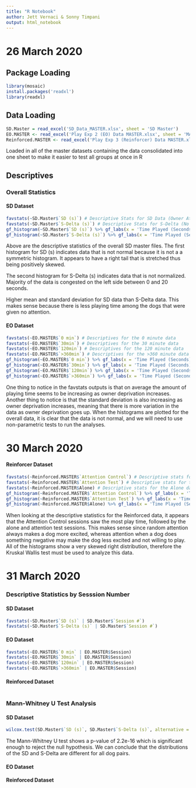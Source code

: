 ```yaml
---
title: "R Notebook"
author: Jett Vernaci & Sonny Timpani
output: html_notebook
---
```


# 26 March 2020

## Package Loading 
```r
library(mosaic)
install.packages('readxl')
library(readxl)
```

## Data Loading

```r
SD.Master = read_excel('SD_Data_MASTER.xlsx', sheet = 'SD Master')
EO.MASTER <- read_excel('Play Exp 2 (EO) Data MASTER.xlsx', sheet = 'MASTER')
Reinforced.MASTER <- read_excel('Play Exp 3 (Reinforcer) Data MASTER.xlsx', sheet = 'Master Reinforcer')
```
Loaded in all of the master datasets containing the data consolidated into one sheet to make it easier to test all groups at once in R

## Descriptives

### Overall Statistics 

#### SD Dataset

```r
favstats(~SD.Master$`SD (s)`) # Descriptive Stats for SD Data (Owner Attention)
favstats(~SD.Master$`S-Delta (s)`) # Descriptive Stats for S-Delta (No Attention)
gf_histogram(~SD.Master$`SD (s)`) %>% gf_labs(x = 'Time Played (Seconds)', title = 'SD (s) Histogram') # Histogram containing the distribution of SD data 
gf_histogram(~SD.Master$`S-Delta (s)`) %>% gf_labs(x = 'Time Played (Seconds)', title = 'S-Delta (s) Histogram') # Histogram containing the distribution of S-Delta data 
```
Above are the descriptive statistics of the overall SD master files. The first histogram for SD (s) indicates data that is not normal because it is not a a symmetric histogram. It appears to have a right tail that is stretched thus being positively skewed. 

The second histogram for S-Delta (s) indicates data that is not normalized. Majority of the data is congested on the left side between 0 and 20 seconds. 

Higher mean and standard deviation for SD data than S-Delta data. This makes sense because there is less playing time among the dogs that were given no attention. 

#### EO Dataset

```r
favstats(~EO.MASTER$`0 min`) # Descriptives for the 0 minute data 
favstats(~EO.MASTER$`30min`) # Descriptives for the 30 minute data
favstats(~EO.MASTER$`120min`) # Descriptives for the 120 minute data
favstats(~EO.MASTER$`>360min`) # Descriptives for the >360 minute data 
gf_histogram(~EO.MASTER$`0 min`) %>% gf_labs(x = 'Time Played (Seconds)') # Histogram for the 0 minute data
gf_histogram(~EO.MASTER$`30min`) %>% gf_labs(x = 'Time Played (Seconds)') # Histogram for the 30 minute data
gf_histogram(~EO.MASTER$`120min`) %>% gf_labs(x = 'Time Played (Seconds)') # Histogram for the 120 minute data
gf_histogram(~EO.MASTER$`>360min`) %>% gf_labs(x = 'Time Played (Seconds)') # Histogram for the >360 minute data
```
One thing to notice in the favstats outputs is that on average the amount of playing time seems to be increasing as owner deprivation increases. Another thing to notice is that the standard deviation is also increasing as owner deprivation increases, meaning that there is more variation in the data as owner deprivation goes up. When the histograms are plotted for the overall data, it is clear that the data is not normal, and we will need to use non-parametric tests to run the analyses.

# 30 March 2020

#### Reinforcer Dataset

```r
favstats(~Reinforced.MASTER$`Attention Control`) # Descriptive stats for the Attention Control data which is random attention 
favstats(~Reinforced.MASTER$`Attention Test`) # Descriptive stats for the Attention Test data which is attention given only when something positive or negative happens
favstats(~Reinforced.MASTER$Alone) # Descriptive stats for the Alone data which is the dogs in a room with no humans, just a tripod 
gf_histogram(~Reinforced.MASTER$`Attention Control`) %>% gf_labs(x = 'Time Played (Seconds)', title = 'Reinforced Data Attention Control Histogram') # Histogram of the Attention Control data
gf_histogram(~Reinforced.MASTER$`Attention Test`) %>% gf_labs(x = 'Time Played (Seconds)', title = 'Reinforced Data Attention Test Histogram') # Histogram of the Attention Test data
gf_histogram(~Reinforced.MASTER$Alone) %>% gf_labs(x = 'Time Played (Seconds)', title = 'Reinforced Data Alone Histogram') # Histogram of the Alone data
```
When looking at the descriptive statistics for the Reinforced data, it appears that the Attention Control sessions saw the most play time, followed by the alone and attention test sessions. This makes sense since random attention always makes a dog more excited, whereas attention when a dog does something nwgative may make the dog less excited and not willing to play. All of the histograms show a very skewed right distribution, therefore the Kruskal Wallis test must be used to analyze this data. 


# 31 March 2020

### Descriptive Statistics by Sesssion Number

#### SD Dataset

```r
favstats(~SD.Master$`SD (s)` | SD.Master$`Session #`)
favstats(~SD.Master$`S-Delta (s)` | SD.Master$`Session #`)
```

#### EO Dataset

```r
favstats(~EO.MASTER$`0 min` | EO.MASTER$Session)
favstats(~EO.MASTER$`30min` | EO.MASTER$Session)
favstats(~EO.MASTER$`120min` | EO.MASTER$Session)
favstats(~EO.MASTER$`>360min` | EO.MASTER$Session)

```

#### Reinforced Dataset

```r

```

### Mann-Whitney U Test Analysis

#### SD Dataset
```r
wilcox.test(SD.Master$`SD (s)`, SD.Master$`S-Delta (s)`, alternative = c("two.sided"))
```
The Mann-Whitney U test shows a p-value of 2.2e-16 which is significant enough to reject the null hypothesis. We can conclude that the distributions of the SD and S-Delta are different for all dog pairs.


#### EO Dataset


#### Reinforced Dataset




